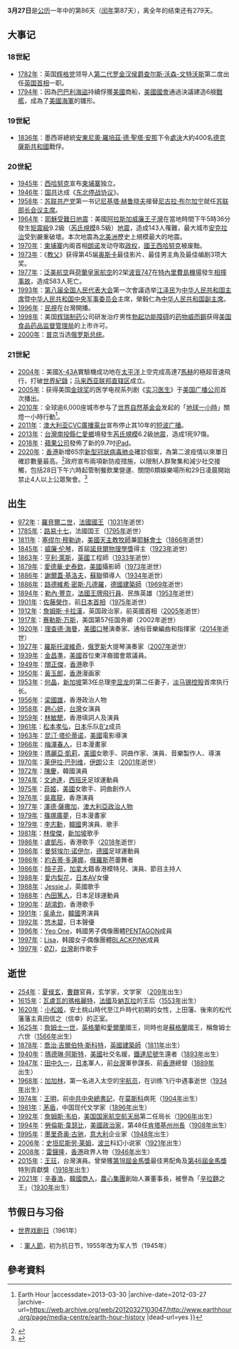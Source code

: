 {{noteTA
|G1=地名
|G2=PP
|G3=Show
|G4=Military
|G5=Earthquake
|G6=USGov
|1=zh-tw:施亞努; zh-hk:施漢諾; zh-cn:西哈努克; zh-sg:西哈诺;
|2=zh-hk:赫魯曉夫;zh-hans:赫鲁晓夫;zh-tw:赫魯雪夫;
|3=zh-tw:安克拉治; zh-hans:安克雷奇; zh-hant:安克雷奇;
|4=zh-hant:威而鋼; zh-hans:万艾可;
|5=zh-hans:安克雷奇; zh-hk:安克雷奇; zh-tw:安克拉治;
|6=zh-hans:朗诺;zh-tw:龍諾;zh-hk:朗諾;
|7=zh-cn:庚型; zh-tw:F型; zh-hk:庚型; zh-sg:G型;
|8=zh-hans:普京; zh-tw:普丁; zh-hk:普京;
|9=zh-hans:实习医生格蕾;zh-hk:醫人當自強;zh-tw:實習醫生;
|10=zh-hans:加的夫;zh-hk:卡迪夫;zh-tw:卡地夫;
|11=zh-tw:羅斯卓波維奇; zh-hans:罗斯特罗波维奇; zh-hk:羅斯卓波維契;
|12=zh-hans:昆汀; zh-tw:昆汀; zh-hk:昆頓;
|13=zh-hans:塔伦蒂诺; zh-tw:塔倫提諾; zh-hk:塔倫天勞;
|14=zh-hans:门迭塔;zh-hk:文迪達;zh-tw:門迭塔;
|15=zh-hans:航天员;zh-hk:太空人;zh-tw:太空人;
}}
{{DayInMonth|3}}
'''3月27日'''是[[公历|公历]]一年中的第86天（[[闰年|闰年]]第87天），离全年的结束还有279天。			

== 大事记 ==
=== 18世紀 ===
* [[1782年|1782年]]：英国[[輝格黨_(英國)|辉格党]]领导人[[第二代羅金漢侯爵查爾斯·沃森-文特沃斯|第二代罗金汉侯爵查尔斯·沃森-文特沃斯]]第二度出任[[英国首相|英国首相]]一职。
* [[1794年|1794年]]：因為[[巴巴利海岸|巴巴利]][[海盗|海盜]]持續俘獲[[美國|美國]]商船，[[美国国会|美國國會]]通過決議建造6艘[[戰艦|戰艦]]，成為了[[美國海軍|美國海軍]]的雛形。

=== 19世紀 ===
* [[1836年|1836年]]：墨西哥總統[[安東尼奧·羅培茲·德·聖塔·安那|安東尼奧·羅培茲·德·聖塔·安那]]下令[[德克薩斯革命|處決]]大約400名[[德克薩斯共和國|德克薩斯共和國]]戰俘。

=== 20世紀 ===
* [[1945年|1945年]]：[[諾羅敦·西哈努克|西哈努克]]宣布[[柬埔寨|柬埔寨]]独立。
* [[1946年|1946年]]：[[中國國民黨|国]][[中国共产党|共]]达成《[[东北停战协议|东北停战协议]]》。
* [[1958年|1958年]]：[[苏联共产党|苏联共产党]]第一书记[[尼基塔·赫鲁晓夫|尼基塔·赫鲁晓夫]]接替[[尼古拉·亚历山德罗维奇·布尔加宁|尼古拉·布尔加宁]]就任[[苏联部长会议主席|苏联部长会议主席]]。
* [[1964年|1964年]]：[[耶穌受難日地震|耶穌受難日地震]]：美國[[阿拉斯加州|阿拉斯加]][[威廉王子湾|威廉王子灣]]在當地時間下午5時36分發生[[矩震級|矩震級]]9.2級（[[里氏地震規模|芮氏規模]]8.5級）[[地震|地震]]，造成143人罹難，最大城市[[安克拉治|安克拉治]]受到嚴重破壞。本次地震為[[北美洲|北美洲]]歷史上規模最大的地震。
* [[1970年|1970年]]：[[柬埔寨|柬埔寨]]内阁首相[[朗诺|朗诺]]发动{{link-en|Cambodian coup of 1970|Cambodian coup of 1970|政变}}夺取[[政权|政权]]，[[柬埔寨君主列表|國王]][[諾羅敦·西哈努克|西哈努克]]被废黜。
* [[1973年|1973年]]：《[[教父_(電影)|教父]]》获得第45届[[奥斯卡金像奖|奥斯卡]]最佳影片、最佳男主角及最佳编剧3项大奖。
* [[1977年|1977年]]：[[泛美航空|泛美航空]]與[[荷蘭皇家航空|荷蘭皇家航空]]的2架[[波音747|波音747]]在[[特內里費島|特內里費島]][[特內里費北部機場|機場]]發生[[特內里費空難|相撞事故]]，造成583人死亡。
* [[1993年|1993年]]：[[第八届全国人民代表大会|第八届全国人民代表大会]]第一次會議选举[[江泽民|江泽民]]为[[中华人民共和国主席|中华人民共和国主席]]暨[[中华人民共和国中央军事委员会|中华人民共和国中央军事委员会]]主席，榮毅仁為[[中华人民共和国副主席|中华人民共和国副主席]]。
* [[1996年|1996年]]：[[民視|民視]]在台灣開播。
* [[1998年|1998年]]：美国[[輝瑞|辉瑞制药]]公司研发治疗男性[[勃起功能障碍|勃起功能障碍]]的[[药物|药物]][[西地那非|威而鋼]]获得[[美国食品药品监督管理局|美国食品药品监督管理局]]的上市许可。
* [[2000年|2000年]]：[[弗拉基米尔·弗拉基米罗维奇·普京|普京]]当选[[俄罗斯总统|俄罗斯总统]]。

=== 21世紀 ===
* [[2004年|2004年]]：美國[[X-43試驗機|X-43A]]實驗機成功地在[[太平洋|太平洋]]上空完成高達7[[马赫|馬赫]]的極超音速飛行，打破[[世界纪录|世界紀錄]]；[[马来西亚联邦直辖区|马来西亚联邦直辖区]]成立。
* [[2005年|2005年]]：获得美国[[金球獎|金球奖]]的医学电视系列剧《[[實習醫生_(電視劇)|实习医生]]》于[[美国广播公司|美国广播公司]]首次播出。
* [[2010年|2010年]]：全球逾6,000座城市参与了[[世界自然基金会|世界自然基金会]]发起的「[[地球一小時|地球一小時]]」關燈一小時行動<ref>{{Cite web |url=http://www.earthhour.org/page/media-centre/earth-hour-history |title=earth hour history {{!}} Earth Hour |accessdate=2013-03-30 |archive-date=2012-03-27 |archive-url=https://web.archive.org/web/20120327103047/http://www.earthhour.org/page/media-centre/earth-hour-history |dead-url=yes }}</ref>。
* [[2011年|2011年]]：[[澳大利亚|澳大利亚]][[CVC广播电台|CVC廣播電台]]宣布停止其10年的[[短波|短波]][[广播|广播]]。
* [[2013年|2013年]]：[[臺灣|台灣]][[南投縣|南投縣]][[仁愛鄉|仁愛鄉]]境發生[[里氏地震規模|芮氏規模]]6.2級[[2013年3月南投地震|地震]]，造成1死97傷。
* [[2018年|2018年]]：[[蘋果公司|蘋果公司]]發佈了新的9.7吋[[IPad_(第六代)|iPad]]。
* [[2020年|2020年]]：[[香港|香港]]新增65宗[[新型冠狀病毒肺炎|新型冠狀病毒肺炎]]確診個案，為第二波疫情以來單日確診數量最高。<ref>{{cite news|url=https://www.news.gov.hk/chi/2020/03/20200327/20200327_172621_359.html?type=ticker|title=新型肺炎確診個案增65宗|work=香港政府新聞綱|date=2020-03-27|accessdate=2020-03-27|archive-date=2021-11-05|archive-url=https://web.archive.org/web/20211105032105/https://www.news.gov.hk/chi/2020/03/20200327/20200327_172621_359.html?type=ticker}}</ref>政府宣布兩項新防疫措施，以限制人群聚集和減少社交接觸，包括28日下午六時起管制餐飲業營運、關閉6類娛樂場所和29日凌晨開始禁止4人以上公眾聚會。<ref>{{cite news |title=禁多於4人聚集 關6類娛樂場 餐廳座位須減半 林鄭指會補貼業界 |url=https://news.mingpao.com/pns/%e8%a6%81%e8%81%9e/article/20200328/s00001/1585334706368/%e7%a6%81%e5%a4%9a%e6%96%bc4%e4%ba%ba%e8%81%9a%e9%9b%86-%e9%97%9c6%e9%a1%9e%e5%a8%9b%e6%a8%82%e5%a0%b4-%e9%a4%90%e5%bb%b3%e5%ba%a7%e4%bd%8d%e9%a0%88%e6%b8%9b%e5%8d%8a-%e6%9e%97%e9%84%ad%e6%8c%87%e6%9c%83%e8%a3%9c%e8%b2%bc%e6%a5%ad%e7%95%8c |accessdate=2020-03-28 |work=明報 |date=2020-03-28 |archive-date=2020-03-27 |archive-url=https://web.archive.org/web/20200327234310/https://news.mingpao.com/pns/%e8%a6%81%e8%81%9e/article/20200328/s00001/1585334706368/%e7%a6%81%e5%a4%9a%e6%96%bc4%e4%ba%ba%e8%81%9a%e9%9b%86-%e9%97%9c6%e9%a1%9e%e5%a8%9b%e6%a8%82%e5%a0%b4-%e9%a4%90%e5%bb%b3%e5%ba%a7%e4%bd%8d%e9%a0%88%e6%b8%9b%e5%8d%8a-%e6%9e%97%e9%84%ad%e6%8c%87%e6%9c%83%e8%a3%9c%e8%b2%bc%e6%a5%ad%e7%95%8c |dead-url=no }}</ref>

==出生==	
* [[972年|972年]]：[[罗贝尔二世_(法兰西)|羅貝爾二世]]，[[法国君主列表|法國國王]]（[[1031年|1031年]]逝世）	
* [[1785年|1785年]]：[[路易十七|路易十七]]，法國国王（[[1795年|1795年]]逝世）
* [[1811年|1811年]]：[[塞缪尔·穆勒迪|塞缪尔·穆勒迪]]，[[美國|美國]][[天主教|天主教]][[牧師|牧師]]兼[[耶穌會士|耶穌會士]]（[[1866年|1866年]]逝世）
* [[1845年|1845年]]：[[威廉·伦琴|威廉·伦琴]]，首屆[[诺贝尔物理学奖|諾貝爾物理學獎]]得主（[[1923年|1923年]]逝世）
* [[1863年|1863年]]：[[亨利·萊斯|亨利·萊斯]]，[[英國|英國]]工程師（[[1933年|1933年]]逝世）
* [[1879年|1879年]]：[[愛德華·史泰欽|愛德華·史泰欽]]，[[美國|美國]]攝影師（[[1973年|1973年]]逝世）
* [[1886年|1886年]]：[[謝爾蓋·基洛夫|謝爾蓋·基洛夫]]，[[蘇聯|蘇聯]]領導人（[[1934年|1934年]]逝世）
* [[1886年|1886年]]：[[路德維希·密斯·凡德羅|路德維希·密斯·凡德羅]]，[[德国|德國]][[建筑师|建築師]]（[[1969年|1969年]]逝世）
* [[1894年|1894年]]：[[勒內·豐克|勒內·豐克]]，[[法國|法國]][[王牌飛行員|王牌飛行員]]、民族英雄（[[1953年|1953年]]逝世）
* [[1901年|1901年]]：[[佐藤榮作|佐藤榮作]]，前[[日本內閣總理大臣|日本首相]]（[[1975年|1975年]]逝世）
* [[1912年|1912年]]：[[詹姆斯·卡拉漢|詹姆斯·卡拉漢]]，英国政治家，前英國首相（[[2005年|2005年]]逝世）
* [[1917年|1917年]]：[[赛勒斯·万斯|赛勒斯·万斯]]，美国第57任国务卿（2002年逝世）
* [[1920年|1920年]]：[[理查德·海曼|理查德·海曼]]，[[美国|美國]][[口琴|口琴]]演奏家、通俗音樂編曲和指揮家（[[2014年|2014年]]逝世）
* [[1927年|1927年]]：[[姆斯蒂斯拉夫·列奥波尔多维奇·罗斯特罗波维奇|羅斯托波維奇]]，[[俄罗斯|俄罗斯]]大提琴演奏家（[[2007年|2007年]]逝世）
* [[1939年|1939年]]：[[金昌準|金昌準]]，[[美國|美國]]首位東洋裔國會眾議員。
* [[1949年|1949年]]：[[關正傑|關正傑]]，[[香港|香港]]歌手
* [[1950年|1950年]]：[[黃玉郎|黃玉郎]]，[[香港|香港]]漫画家
* [[1953年|1953年]]：[[何晶|何晶]]，[[新加坡|新加坡]]第3任总理[[李显龙|李显龙]]的第二任妻子，[[淡马锡控股|淡马锡控股]]首席执行长。
* [[1956年|1956年]]：[[梁國雄|梁國雄]]，香港政治人物
* [[1958年|1958年]]：[[賴青畇|趙心妍]]，[[台灣|台灣]]女演員
* [[1959年|1959年]]：[[林敏驄|林敏驄]]，香港填詞人及演員
* [[1961年|1961年]]：[[松本孝弘|松本孝弘]]，[[日本|日本]]乐队[[B'z|B'z]]成员
* [[1963年|1963年]]：[[昆汀·塔伦蒂诺|昆汀·塔伦蒂诺]]，[[美國|美國]]電影導演
* [[1966年|1966年]]：[[梅澤春人|梅澤春人]]，日本漫畫家
* [[1969年|1969年]]：[[瑪麗亞·凱莉|瑪麗亞·凱莉]]，[[美國|美國]]女歌手、詞曲作家、演員、音樂製作人、導演
* [[1970年|1970年]]：[[莱伊拉·巴列维|莱伊拉·巴列维]]，[[伊朗|伊朗]]公主（[[2001年|2001年]]逝世）
* [[1972年|1972年]]：[[陳慶_(南韓)|陳慶]]，韓國演員
* [[1974年|1974年]]：[[文迪達|文迪達]]，[[西班牙|西班牙]]足球運動員
* [[1975年|1975年]]：[[菲姬|菲姬]]，[[美國|美國]]女歌手、詞曲創作人
* [[1976年|1976年]]：[[吳嘉龍|吳嘉龍]]，香港演員
* [[1977年|1977年]]：[[澤德·薩撒加|澤德·薩撒加]]，[[澳大利亞|澳大利亞]][[政治人物|政治人物]]
* [[1979年|1979年]]：[[篠塚廣夢|篠塚廣夢]]，日本漫畫家
* [[1979年|1979年]]：[[李志勳_(1979年)|李志勳]]，[[韓國|韓國]]男演員、歌手
* [[1981年|1981年]]：[[林俊傑|林俊傑]]，[[新加坡|新加坡]]歌手
* [[1986年|1986年]]：[[盧凱彤|盧凱彤]]，香港歌手（[[2018年|2018年]]逝世）
* [[1986年|1986年]]：[[曼努埃尔·诺伊尔|曼努埃尔·诺伊尔]]，[[德國|德國]]足球運動員
* [[1986年|1986年]]：[[約吉蒂·多蓮娜|約吉蒂·多蓮娜]]，[[俄罗斯|俄羅斯]]芭蕾舞者
* [[1986年|1986年]]：[[顏子菲|顏子菲]]，[[加拿大|加拿大]]籍香港模特兒、演員、節目主持人
* [[1988年|1988年]]：[[愛内梨花|愛内梨花]]，[[日本|日本]]AV女優
* [[1988年|1988年]]：[[Jessie_J|Jessie J]]，英國歌手
* [[1988年|1988年]]：[[內田篤人|內田篤人]]，日本足球運動員
* [[1990年|1990年]]：[[胡鴻鈞|胡鴻鈞]]，香港歌手
* [[1991年|1991年]]：[[吳承允|吳承允]]，[[韓國|韓國]]男演員
* [[1992年|1992年]]：[[悠木碧|悠木碧]]，日本聲優
* [[1996年|1996年]]：[[吕畅九|Yeo One]]，韩國男子偶像團體[[PENTAGON_(男子组合)|PENTAGON]]成員
* [[1997年|1997年]]：[[Lisa_(泰國歌手)|Lisa]]，韩國女子偶像團體[[BLACKPINK|BLACKPINK]]成員
* [[1997年|1997年]]：[[ØZI|ØZI]]，[[台灣|台灣]]創作歌手

== 逝世 ==
* [[254年|254年]]：[[夏侯玄|夏侯玄]]，[[曹魏|曹魏]]官員，玄学家，文学家 （[[209年|209年]]出生）
* [[1615年|1615年]]：[[瑪格麗特_(瓦盧瓦)|瓦盧瓦的瑪格麗特]]，[[法國|法國]]及[[納瓦拉|納瓦拉]]的王后（[[1553年|1553年]]出生）
* [[1620年|1620年]]：[[小松姬|小松姬]]，安土桃山時代至江戶時代初期的女性，上田藩、後來的松代藩藩主真田信之（信幸）的正室。
* [[1625年|1625年]]：[[詹姆士六世及一世|詹姆士一世]]，[[英格兰王国|英格蘭]]和[[愛爾蘭王國|愛爾蘭]]國王，同時也是[[苏格兰王国|蘇格蘭]]國王，稱詹姆士六世（[[1566年|1566年]]出生）
* [[1878年|1878年]]：[[喬治·吉爾伯特·斯科特|喬治·吉爾伯特·斯科特]]，[[英國|英國]][[建築師|建築師]]（[[1811年|1811年]]出生）
* [[1940年|1940年]]：[[瑪德琳·阿斯特|瑪德琳·阿斯特]]，[[美國|美國]]社交名媛，[[鐵達尼號|鐵達尼號]]生還者（[[1893年|1893年]]出生）
* [[1947年|1947年]]：[[田中久一|田中久一]]，[[日本|日本]]軍人，前[[臺灣|台灣]]軍參謀長、前[[香港|香港]]總督（[[1889年|1889年]]出生）
* [[1968年|1968年]]：[[尤里·阿列克谢耶维奇·加加林|加加林]]，第一名进入太空的[[宇航员|宇航员]]，在训练飞行中遇事逝世（[[1934年|1934年]]出生）
* [[1974年|1974年]]：[[王明|王明]]，前[[中国共产党中央委员会总书记|中共中央總書記]]，在[[莫斯科|莫斯科]]病死（[[1904年|1904年]]出生）
* [[1981年|1981年]]：[[茅盾|茅盾]]，中国现代文学家（[[1896年|1896年]]出生）
* [[1992年|1992年]]：[[詹姆斯·韦伯|詹姆斯·韦伯]]，[[美国国家航空航天局|美国国家航空航天局]]第二任局长（[[1906年|1906年]]出生）
* [[1994年|1994年]]：[[勞倫斯·韋瑟比|勞倫斯·韋瑟比]]，[[美國|美國]][[政治家|政治家]]，第48任[[肯塔基州州長|肯塔基州州長]]（[[1908年|1908年]]出生）
* [[1995年|1995年]]：[[墨里奇奥·古驰|墨里奇奥·古驰]]，[[意大利|意大利]]企业家（[[1948年|1948年]]出生）
* [[2006年|2006年]]：[[史坦尼斯勞·萊姆|史坦尼斯劳·莱姆]]，[[波兰|波兰]]科幻小说家（[[1921年|1921年]]出生）
* [[2008年|2008年]]：[[雷聲隆|雷聲隆]]，[[香港|香港]]政界人物（[[1946年|1946年]]出生）
* [[2015年|2015年]]：[[王玨|王玨]]，台灣演員。曾榮獲[[第18屆金馬獎|第18屆金馬獎]]最佳男配角及[[第46屆金馬獎|第46屆金馬獎]]特別貢獻獎（[[1918年|1918年]]出生）
* [[2021年|2021年]]：[[辛春浩|辛春浩]]，[[韓國|韓國]][[商人|商人]]，[[農心集團|農心集團]]創始人兼董事長，被譽為「[[辛拉麵|辛拉麵]]之王」（[[1930年|1930年]]出生）

== 节假日与习俗 ==
* [[世界戏剧日|世界戏剧日]]（1961年）
* {{MMR}}：[[軍人節|軍人節]]，初为抗日节，1955年改为军人节（1945年）

== 參考資料 ==
{{reflist}}

{{commons|Category:27 March}}
{{月份}}